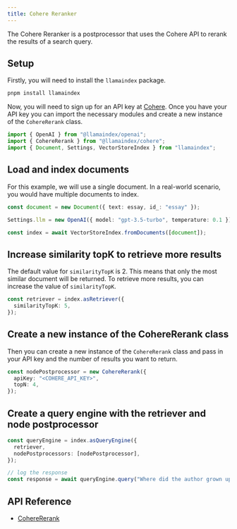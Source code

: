 ```yaml
---
title: Cohere Reranker
---
```


The Cohere Reranker is a postprocessor that uses the Cohere API to rerank the results of a search query.

## Setup

Firstly, you will need to install the `llamaindex` package.

```bash
pnpm install llamaindex
```

Now, you will need to sign up for an API key at [Cohere](https://cohere.ai/). Once you have your API key you can import the necessary modules and create a new instance of the `CohereRerank` class.

```ts
import { OpenAI } from "@llamaindex/openai";
import { CohereRerank } from "@llamaindex/cohere";
import { Document, Settings, VectorStoreIndex } from "llamaindex";
```

## Load and index documents

For this example, we will use a single document. In a real-world scenario, you would have multiple documents to index.

```ts
const document = new Document({ text: essay, id_: "essay" });

Settings.llm = new OpenAI({ model: "gpt-3.5-turbo", temperature: 0.1 });

const index = await VectorStoreIndex.fromDocuments([document]);
```

## Increase similarity topK to retrieve more results

The default value for `similarityTopK` is 2. This means that only the most similar document will be returned. To retrieve more results, you can increase the value of `similarityTopK`.

```ts
const retriever = index.asRetriever({
  similarityTopK: 5,
});
```

## Create a new instance of the CohereRerank class

Then you can create a new instance of the `CohereRerank` class and pass in your API key and the number of results you want to return.

```ts
const nodePostprocessor = new CohereRerank({
  apiKey: "<COHERE_API_KEY>",
  topN: 4,
});
```

## Create a query engine with the retriever and node postprocessor

```ts
const queryEngine = index.asQueryEngine({
  retriever,
  nodePostprocessors: [nodePostprocessor],
});

// log the response
const response = await queryEngine.query("Where did the author grown up?");
```

## API Reference

- [CohereRerank](/docs/api/classes/CohereRerank)

